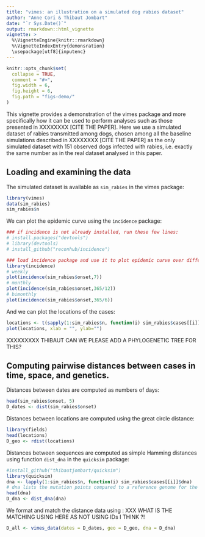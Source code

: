 ```yaml
---
title: "vimes: an illustration on a simulated dog rabies dataset"
author: "Anne Cori & Thibaut Jombart"
date: "`r Sys.Date()`"
output: rmarkdown::html_vignette
vignette: >
  %\VignetteEngine{knitr::rmarkdown}
  %\VignetteIndexEntry{demonsration}
  \usepackage[utf8]{inputenc}
---
```




```r

knitr::opts_chunk$set(
  collapse = TRUE,
  comment = "#>", 
  fig.width = 6, 
  fig.height = 6, 
  fig.path = "figs-demo/"
)

```

This vignette provides a demonstration of the vimes package and more specifically how it can be used to perform analyses such as those presented in XXXXXXXX [CITE THE PAPER]. Here we use a simulated dataset of rabies transmitted among dogs, chosen among all the baseline simulations described in XXXXXXXX [CITE THE PAPER] as the only simulated dataset with 151 observed dogs infected with rabies, i.e. exactly the same number as in the real dataset analysed in this paper. 

## Loading and examining the data

The simulated dataset is available as  `sim_rabies` in the vimes package:

```r
library(vimes)
data(sim_rabies)
sim_rabies$n

```

We can plot the epidemic curve using the `incidence` package:
```r
### if incidence is not already installed, run these few lines:
# install.packages("devtools")
# library(devtools)
# install_github("reconhub/incidence")

### load incidence package and use it to plot epidemic curve over different time scales:
library(incidence) 
# weekly
plot(incidence(sim_rabies$onset,7))
# monthly
plot(incidence(sim_rabies$onset,365/12))
# bimonthly
plot(incidence(sim_rabies$onset,365/6))
```

And we can plot the locations of the cases:
```r
locations <- t(sapply(1:sim_rabies$n, function(i) sim_rabies$cases[[i]]$location))
plot(locations, xlab = "", ylab="")
```

XXXXXXXXX THIBAUT CAN WE PLEASE ADD A PHYLOGENETIC TREE FOR THIS?


## Computing pairwise distances between cases in time, space, and genetics. 


Distances between dates are computed as numbers of days:
```r
head(sim_rabies$onset, 5)
D_dates <- dist(sim_rabies$onset)
```

Distances between locations are computed using the great circle distance:
```r
library(fields)
head(locations)
D_geo <- rdist(locations)
```

Distances between sequences are computed as simple Hamming distances using function `dist_dna` in the `quicksim` package:
```r
#install_github("thibautjombart/quicksim")
library(quicksim)
dna <- lapply(1:sim_rabies$n, function(i) sim_rabies$cases[[i]]$dna)
# dna lists the mutation points compared to a reference genome for the pathogen sequence in each case
head(dna)
D_dna <- dist_dna(dna)
``` 

We format and match the distance data using \emph{vimes}: XXX WHAT IS THE MATCHING USING HERE AS NOT USING IDs I THINK ?!
```r
D_all <- vimes_data(dates = D_dates, geo = D_geo, dna = D_dna)
``` 

